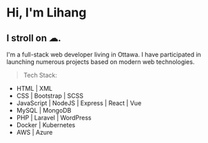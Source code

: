 # Hi, I'm Lihang
## I stroll on &#9729;.

I'm a full-stack web developer living in Ottawa. I have participated in launching numerous projects based on modern web technologies.

> Tech Stack:
- HTML | XML
- CSS | Bootstrap | SCSS
- JavaScript | NodeJS | Express | React | Vue
- MySQL | MongoDB
- PHP | Laravel | WordPress
- Docker | Kubernetes
- AWS | Azure